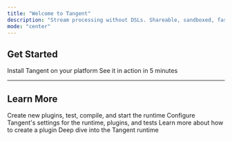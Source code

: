```yaml
---
title: "Welcome to Tangent"
description: "Stream processing without DSLs. Shareable, sandboxed, fast."
mode: "center"
---
```


## Get Started

<Columns cols={2}>
  <Card
    title="Install Tangent"
    icon="download"
    href="/install"
  >
    Install Tangent on your platform
  </Card>
  <Card
    title="Quickstart"
    icon="code"
    href="/quickstart"
  >
    See it in action in 5 minutes
  </Card>
</Columns>

***

## Learn More
<Columns cols={2}>
    <Card
    title="CLI"
    icon="terminal"
    href="/cli/overview"
  >
    Create new plugins, test, compile, and start the runtime
  </Card>
  <Card
    title="Configuration"
    icon="settings"
    href="/configuration/tangent-yaml"
  >
    Configure Tangent's settings for the runtime, plugins, and tests
  </Card>
  <Card
    title="Authoring Plugins"
    icon="plug-zap"
    href="/plugins/authoring"
  >
    Learn more about how to create a plugin
  </Card>
  <Card
    title="Runtime"
    icon="flame"
    href="/runtime"
  >
    Deep dive into the Tangent runtime
  </Card>
</Columns>

